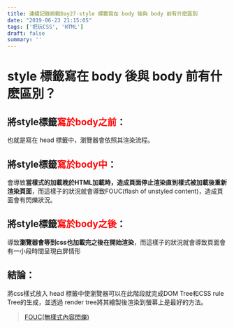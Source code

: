 ```yaml
---
title: 連續記錄挑戰Day27-style 標籤寫在 body 後與 body 前有什麽區別
date: "2019-06-23 21:15:05"
tags: ['把玩CSS', 'HTML']
draft: false
summary: ''
---
```


# style 標籤寫在 body 後與 body 前有什麽區別？
 

## 將style標籤<span style="color:#f00;">寫於body之前</span>：
也就是寫在 head 標籤中，瀏覽器會依照其渲染流程。


## 將style標籤<span style="color:#f00;">寫於body中</span>：
會導致**當樣式的加載晚於HTML加載時，造成頁面停止渲染直到樣式被加載後重新渲染頁面**，而這樣子的狀況就會導致FOUC(flash of unstyled content)，造成頁面會有閃爍狀況。

## 將style標籤<span style="color:#f00;">寫於body之後</span>：
導致**瀏覽器會等到css也加載完之後在開始渲染**，而這樣子的狀況就會導致頁面會有一小段時間呈現白屏情形

## 結論：
將css樣式放入 head 標籤中使瀏覽器可以在此階段就完成DOM Tree和CSS rule Tree的生成，並透過 render tree將其繪製後渲染到螢幕上是最好的方法。


>[FOUC(無樣式內容閃爍)](http://xbhong.top/2018/04/14/FOUC/) 


  